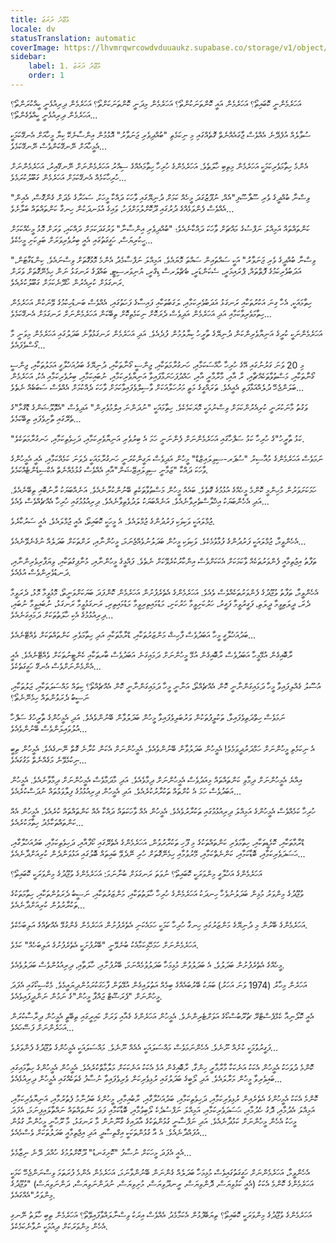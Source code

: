 ```yaml
---
title: ވުޖޫދު ދަރަޖަ
locale: dv
statusTranslation: automatic
coverImage: https://lhvmrqwrcowdvduuaukz.supabase.co/storage/v1/object/public/strapi-uploads/small_cover-tratado-de-psicologia-revolucionaria.webp-5e15e1cec4e0ebebcde5d7fc7565d8fd.webp
sidebar:
    label: 1. ވުޖޫދު ދަރަޖަ
    order: 1
---
```

އަހަރެމެންނީ ކޮބައިތޯ؟ އަހަރެމެން އައީ ކޮންތަނަކުންތޯ؟ އަހަރެމެން މިދަނީ ކޮންތަނަކަށްތޯ؟ އަހަރެމެން ދިރިއުޅެނީ ކީއްކުރަންތޯ؟ އަހަރެމެން ދިރިއުޅެނީ ކީއްވެގެންތޯ؟...

ސުވާލެއް އުފެދޭނެ އެއްވެސް ޖާގައެއްނެތް ގޮތެއްގައި މި ނިކަމެތި "ބުއްދިވެރި ޖަނަވާރު" އޮޅުމުން އިންސާނެކޭ ކިޔާ މީހާއަށް އެނގޭކަމަކީ އެމީހާއަށް ނޭނގޭކަންވެސް ނޭނގޭކަމެވެ...

އެންމެ ހިތާމަވެރިކަމަކީ އަހަރެމެން މިތިބި ހާލަތެވެ. އަހަރެމެންގެ ހުރިހާ ހިތާމައެއްގެ ސިއްރު އަހަރެމެންނަށް ނޭނގޭއިރު، އަހަރެމެންނަށް ހުރިހާކަމެއް އެނގޭކަމަށް އަހަރެމެން ގަބޫލުކުރަމެވެ...

"ވިސްނާ ބުއްދީގެ ވެރި ސޫފާސޫފި"އެއް، ނުފޫޒުގަދަ މީހެއް ކަމަށް ދުނިޔޭގައި ވާހަކަ ދައްކާ މީހަކު، ސަހަރާގެ މެދަށް ގެންގޮސް، އެއިން އެއްވެސް ފެންވަޅެއްގެ ދުރުގައި ދޫކޮށްލުމަށްފަހު، ވައިގެ އުޅަނދަކުން ހިނގާ ކަންތައްތައް ބަލާށެވެ...

ކަންތައްތައް އަމިއްލަ ނަފްސުގެ މައްޗަށް ވާހަކަ ދައްކާނެއެވެ؛ "ބުއްދިވެރި އިންސާނާ" ވަރުގަދަކަމަށް ދައްކައި، ވަރަށް މޮޅު މީހެއްކަމަށް ހީކުރިޔަސް، ހަގީގަތުގައި އެއީ ބިރުވެރިވަރަށް ބަލިކަށި މީހެކެވެ...

"ވިސްނާ ބުއްދީގެ ވެރި ޖަނަވާރު" އަކީ ސައްތައިން ސައްތަ މޮޔައެވެ. އަމިއްލަ ނަފްސާމެދު އެންމެ މޮޅުގޮތަށް ވިސްނައެވެ. ކިންޑަގާޓަން، އަދަބުވެރިކަމުގެ ފޮތްތައް، ޕްރައިމަރީ، ސެކަންޑަރީ، ބެޗްލަރސް ޑިގްރީ، ޔުނިވަރސިޓީ، ބައްޕަގެ ރަނގަޅު ނަން ހިމެނޭގޮތަށް ވަރަށް ރަނގަޅަށް ކުރިއެރުން ހޯދޭނެކަމަށް ގަބޫލުކުރެއެވެ.

ހިތާމައަކީ، އެހާ ގިނަ އަކުރުތަކާއި ރަނގަޅު އަދަބުވެރިކަމާއި، ލަގަބުތަކާއި ފައިސާގެ ފަހަތުގައި، އެއްވެސް ބަނޑުހިކުމުގެ ވޭނަކުން އަހަރެމެން ހިތާމަވެރިވާކަމާއި އަދި އަހަރެމެން އަދިވެސް ދެރަކޮށް ނިކަމެތިކޮށް ތިބޭކަން އަހަރެމެންނަށް ރަނގަޅަށް އެނގޭކަމެވެ...

އަހަރެމެންނަކީ ކުރީގެ އަނިޔާވެރިންކަން ދުނިޔޭގެ ތާރީހު ކިޔާލުމުން ފުދެއެވެ. އަދި އަހަރެމެން ރަނގަޅުވާނެ ބަދަލުގައި އަހަރެމެން މިވަނީ މާ ގޯސްވެފައެވެ...

މި 20 ވަނަ ގަރުނުގައި އޭގެ ހުރިހާ ހާއްސަކަމާއި، ހަނގުރާމަތަކާއި، ޖިންސީ ގޯނާތަކާއި، ދުނިޔޭގެ ބަދުއަޚުލާގީ އަމަލުތަކާއި، ޖިންސީ ގޯނާތަކާއި، މަސްތުވާތަކެއްޗާއި، ރާ އާއި، މާރާމާރީ އާއި، ހައްދުފަހަނަޅާފައިވާ އަނިޔާވެރިކަމާއި، ނުބައިކަމާއި، ބިރުވެރިކަމާއި އެކު، އަހަރެމެން ބަލަންޖެހޭ ދުލެއްއަޅާފަތި އެއީއެވެ. ތަރައްގީގެ މަތީ މަރުހަލާއަކަށް ވާސިލްވެފައިވާކަމަށް ވާހަކަ ދެއްކުމަށް އެއްވެސް ސަބަބެއް ނެތެވެ...

ވަގުތު މާނަކުރަނީ ކުރިއެރުންކަމަށް ވިސްނުމަކީ މޮޔަކަމެކެވެ. ހިތާމައަކީ "ނުދަންނަ އިލްމުވެރިން" އަދިވެސް "އެވޮލޫޝަންގެ ޑޮގްމާ"ގެ ތެރޭގައި ތާށިވެފައި ތިބޭކަމެވެ...

"ކަޅު ތާރީހު"ގެ ހުރިހާ ކަޅު ސަފްހާގައި އަހަރެމެންނަށް ފެންނަނީ ހަމަ އެ ބިރުވެރި އަނިޔާވެރިކަމާއި، ދަހިވެތިކަމާއި، ހަނގުރާމަތަކެވެ.

ނަމަވެސް އަހަރެމެންގެ މުއާސިރު "ސުޕަރ-ސިވިލައިޒްޑް" މީހުން އަދިވެސް ޔަގީންކުރަނީ ހަނގުރާމައަކީ ދެވަނަ ކަމެއްކަމާއި، އެއީ އެމީހުންގެ ވާހަކަ ދައްކާ "ޒަމާނީ ސިވިލައިޒޭޝަން"އާއި އެއްވެސް ގުޅުމެއްނެތް އެކްސިޑެންޓެއްކަމެވެ.

ހަމަކަށަވަރުން މުހިންމީ ކޮންމެ މީހެއްގެ އުޅުމުގެ ގޮތެވެ. ބައެއް މީހުން މަސްތުވާތަކެތި ބޭނުންކުރާނެއެވެ. އަނެއްބަޔަކު ރާނުބޮއި ތިބޭނެއެވެ. އަދި އެހެންބަޔަކު އިޚްލާސްތެރިވާނެއެވެ. އަނެއްބަޔަކު ލަދުވެތިވާނެއެވެ. ދިރިއުޅުމުގައި ހުރިހާ އެއްޗެއްވެސް ވެއެވެ...

ޖުމްލައަކީ ވަކިވަކި ފަރުދުންގެ ޖުމްލައެވެ. އެ މީހަކީ ކޮބައިތޯ، އެއީ ޖުމްލައެވެ، އެއީ ސަރުކާރެވެ.

އެހެންވީމާ، ޖުމްލައަކީ ފަރުދުންގެ ފުޅާވުމެކެވެ. ވަކިވަކި މީހުން ބަދަލުނުވެއްޖެނަމަ، މީހުންނާއި، ރަށްތަކަށް ބަދަލެއް ނުގެނެވޭނެއެވެ...

ތަފާތު އިޖުތިމާއީ ފެންވަރުތަކެއް ވާކަމަކަށް އެކަކަށްވެސް އިންކާރުކުރެވޭކަށް ނެތެވެ. ފައްޅީގެ މީހުންނާއި، މުނާފިގުތަކާއި، ވިޔަފާރިވެރިންނާއި، ދަނޑުވެރިންވެސް އުޅެއެވެ.

އެހެންވީމާ، ތަފާތު ވުޖޫދުގެ ފެންވަރުތަކެއްވެސް ވެއެވެ. އަހަރެމެންގެ އެތެރެފުށުން އަހަރެމެން ކޮންފަދަ ބަޔަކަށްވަނީތޯ، މޮޅުވީމާ މޮޅު، ދެރަވީމާ ދެރަ، ދީލަތިވީމާ ދީލަތި، ފަގީރުވީމާ ފަގީރު، ހަރުކަށިވީމާ ހަރުކަށި، މަޑުމައިތިރިވީމާ މަޑުމައިތިރި، ރަނގަޅުވީމާ ރަނގަޅު، ނުބައިވީމާ ނުބައި، ދިރިއުޅުމުގެ އެކި ހާލަތުތަކަށް ދަމައިގަނެއެވެ...

ބަދުއަޚުލާގީ މީހާ އަބަދުވެސް ފާހިޝް މަންޒަރުތަކާއި، ޑްރާމާތަކާއި އަދި ހިތާމަވެރި ކަންތައްތަކަށް ވެއްޓޭނެއެވެ...

ރާބޮއިގެން އުޅޭމީހާ އަބަދުވެސް ރާބޮއިގެން އުޅޭ މީހުންނަށް ދަމައިގަނެ އަބަދުވެސް ބާރތަކާއި ކެންޓީނުތަކަށް ވެއްޓޭނެއެވެ. އެއީ އެންމެންނަށްވެސް އެނގޭ ހަގީގަތެކެވެ...

އުސޫލު ގެއްލިފައިވާ މީހާ ދަމައިގަންނާނީ ކޮން އެއްޗެއްތޯ، އަނާނީ މީހާ ދަމައިގަންނާނީ ކޮން އެއްޗެއްތޯ؟ ކިތައް މައްސަލަތަކާއި، ޖަލުތަކާއި، ނަސީބު ދެރަވުންތައް ހިމެނޭނެތޯ؟

ނަމަވެސް ހިތްދަތިވެފައިވާ، ތަކުލީފުތަކުން ވަރުބަލިވެފައިވާ މީހުން ބަދަލުވާން ބޭނުންވެއެވެ. އަދި އެމީހުންގެ ތާރީހުގެ ސަފްހާ އުލުވައިލަންވެސް ބޭނުންވެއެވެ...

އެ ނިކަމެތި މީހުންނަށް ހަމްދަރުދީވަމެވެ! އެމީހުން ބަދަލުވާން ބޭނުންވެއެވެ. އެމީހުންނަށް އެކަން ކުރާނެ ގޮތް ނޭނގެއެވެ. އެމީހުން ތިބީ ނިކުމެވޭނެ މަގެއްނެތް މަގުގައެވެ...

އިއްޔެ އެމީހުންނަށް ދިމާވި ކަންތައްތައް މިއަދުވެސް އެމީހުންނަށް ދިމާވެއެވެ. އަދި މާދަމާވެސް އެމީހުންނަށް ދިމާވާނެއެވެ. އެމީހުން އަބަދުވެސް ހަމަ އެ ކުށްތައް ތަކުރާރުކުރެއެވެ. އަދި އެމީހުން ދިރިއުޅުމުގެ ފިލާވަޅުތައް ނުދަސްކުރެއެވެ...

ހުރިހާ ކަމެއްވެސް އެމީހުންގެ އަމިއްލަ ދިރިއުޅުމުގައި ތަކުރާރުވެއެވެ. އެމީހުން އެއް ވާހަކަތައް ދައްކާ އެއް ކަންތައްތައް ކުރެއެވެ. އެމީހުން އެއް ކަންތައްތަކާމެދު ހިތާމަކުރެއެވެ...

ޑްރާމާތަކާއި، ކޮމެޑީތަކާއި، ހިތާމަވެރި ކަންތައްތަކުގެ މި ފޫހި ތަކުރާރުވުން، އަހަރެމެންގެ އެތެރޭގައި ކޯފާއާއި، ދަހިވެތިކަމާއި، ބަދުއަޚުލާގާއި، ޙަސަދަވެރިކަމާއި، ބޮޑާކަމާއި، ކަންނެތްކަމާއި، މޭރުވުމާއި ހިމެނޭގޮތަށް ހުރި ނޭދެވޭ ބައިތައް ބޮލުގައި އަޅުވަންދެން ކުރިއަށްދާނެއެވެ...

އަހަރެމެންގެ އަޚުލާގީ މިންވަރަކީ ކޮބައިތޯ؟ ނުވަތަ ރަނގަޅަށް ބުނާނަމަ: އަހަރެމެންގެ ވުޖޫދުގެ މިންވަރަކީ ކޮބައިތޯ؟

ވުޖޫދުގެ މިންވަރު މުޅިން ބަދަލުނުވެހާ ހިނދަކު އަހަރެމެންގެ ހުރިހާ ހާލަތުތަކާއި، މަންޒަރުތަކާއި، ނަސީބު ދެރަވުންތަކާއި، ހިތާމަތަކުގެ ތަކުރާރުވުން ކުރިއަށްދާނެއެވެ...

އަހަރެމެންގެ ބޭރުން މި ދުނިޔޭގެ މަންޒަރުގައި ހިނގާ ހުރިހާ ކަމަކީ ހަމައެކަނި އެތެރެފުށުން އަހަރެމެން ގެންގުޅޭ އެއްޗެއްގެ އަލިބަހެކެވެ.

އަހަރެމެންނަށް ހަމަހޭޅިކަމާއެކު ބުނެވޭނީ "ބޭރުފުށަކީ އެތެރެފުށުގެ އަލިބަހެއް" ކަމެވެ.

މީހެއްގެ އެތެރެފުށުން ބަދަލުވެ، އެ ބަދަލުވުން މުޅިމަހާ ބަދަލުވުމެއްނަމަ، ބޭރުފުށާއި، ހާލަތާއި، ދިރިއުޅުންވެސް ބަދަލުވެއެވެ.

އަހަރެން މިހާރު (1974 ވަނަ އަހަރު) ބަޔަކު ބޭރުބައެއްގެ ބިމެއް އަތުލައިގެން އުޅޭތަން ފާހަގަކުރަމުންދިޔައީމެވެ. މެކްސިކޯގައި އެފަދަ މީހުންނަށް "ޕެރަޝޫޓް ޖައްޕާ މީހުން"ގެ ނަމުން ނަންދީފައިވެއެވެ.

އެއީ ކޮލޯނިއާ ކެމްޕެސްޓްރޭ ޗުރޫބުސްކޯގެ އަވަށްޓެރިންނެވެ. އެމީހުން އަހަރެންގެ ގެއާއި ވަރަށް ކައިރީގައި ތިބޭތީ އެމީހުން ދިރާސާކުރަން އަހަރެންނަށް ފަސޭހައެވެ...

ފަގީރުވުމަކީ ކުށެއް ނޫނެވެ. އެހެންނަމަވެސް މައްސަލައަކީ އެއެއް ނޫނެވެ. މައްސަލައަކީ އެމީހުންގެ ވުޖޫދުގެ ފެންވަރެވެ...

ކޮންމެ ދުވަހަކު އެމީހުން އެކަކު އަނެކަކާ މާރާމާރީ ހިންގާ، ރާބޮއިގެން އުޅެ އެކަކު އަނެކަކަށް މަލާމާތްކުރެއެވެ. އެމީހުން އެމީހުންގެ ހިތާމައިގައި ބައިވެރިވާ މީހުން މަރާލައެވެ. އަދި ލޯބީގެ ބަދަލުގައި ރުޅިވެރިކަން ވެރިވެފައިވާ ނުސާފު ގެތަކެއްގައި އެމީހުން ދިރިއުޅެއެވެ...

ކޮންމެ އެކަކު އެމީހުންގެ އެތެރެއިން ރުޅިވެރިކަމާއި، ދަހިވެތިކަމާއި، ބަދުއަޚުލާގާއި، ރާބުއިމާއި، މީހުންގެ ބަދުނާމު ފެތުރުމާއި، އަނިޔާވެރިކަމާއި، އަމިއްލަ އެދުމާއި، ދޮގު ހެދުމާއި، ޙަސަދަވެރިކަމާއި، އަމިއްލަ ނަފްސުދެކެ ލޯބިވުމާއި، ބޮޑާކަމާއި ފަދަ ކަންތައްތައް ނައްތާލައިފިނަމަ، އެފަދަ މީހަކު އެހެން މީހުންނަށް ކަމުދާނެއެވެ. އަދި ނަފްސާނީ ގުޅުންތަކުގެ އާދައިގެ ގާނޫނުން މާ ރަނގަޅު، މާ ރޫހާނީ މީހުންނާ ގުޅުން އުފައްދާނެއެވެ. އެ އާ ގުޅުންތަކަކީ އިގްތިސާދީ އަދި އިޖްތިމާއީ ބަދަލުތަކަށް ވެސްމެއެވެ...

އެއީ އެފަދަ މީހަކަށް ނުސާފު "ކޮށިގަނޑު" ދޫކޮށްލުމުގެ ހުއްދަ ދޭނެ ނިޒާމެވެ...

އެހެންވީމާ، އަހަރެމެންނަށް ހަގީގަތުގައިވެސް މުޅިމަހާ ބަދަލެއް ގެންނަން ބޭނުންވާނަމަ، އަހަރެމެން އެންމެ ފުރަތަމަ ވިސްނަންޖެހޭ ކަމަކީ އަހަރެމެންގެ ކޮންމެ އެކަކު (އެއީ ކަޅުވިޔަސް، ދޮންވިޔަސް، ރީނދޫވިޔަސް، މުށިވިޔަސް، ނުދަންނަވިޔަސް، ދަންނަވިޔަސް) "ވުޖޫދުގެ މިންވަރު"އެއްގައެވެ.

އަހަރެމެންގެ ވުޖޫދުގެ މިންވަރަކީ ކޮބައިތޯ؟ ތިޔަބޭފުޅުން އެކަމާމެދު އެއްވެސް އިރަކު ވިސްނާލައްވާފައިވޭތޯ؟ އަހަރެމެން ތިބި ހާލަތު ނޭނގި އެހެން މިންވަރަކަށް ދިއުމަކީ ނުވާނެކަމެކެވެ.

